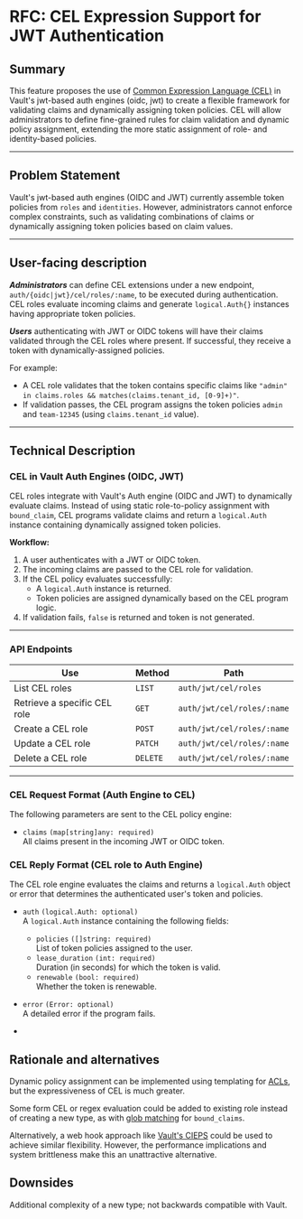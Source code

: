 # RFC: CEL Expression Support for JWT Authentication

## Summary

This feature proposes the use of [Common Expression Language (CEL)](https://github.com/google/cel-spec) in Vault's jwt-based auth engines (oidc, jwt) to create a flexible framework for validating claims and dynamically assigning token policies. CEL will allow administrators to define fine-grained rules for claim validation and dynamic policy assignment, extending the more static assignment of role- and identity-based policies.

---

## Problem Statement

Vault's jwt-based auth engines (OIDC and JWT) currently assemble token policies from `roles` and `identities`. However, administrators cannot enforce complex constraints, such as validating combinations of claims or dynamically assigning token policies based on claim values.

---

## User-facing description

**_Administrators_** can define CEL extensions under a new endpoint, `auth/{oidc|jwt}/cel/roles/:name`, to be executed during authentication. CEL roles evaluate incoming claims and generate `logical.Auth{}` instances having appropriate token policies.

**_Users_** authenticating with JWT or OIDC tokens will have their claims validated through the CEL roles where present. If successful, they receive a token with dynamically-assigned policies. 

For example:

- A CEL role validates that the token contains specific claims like `"admin" in claims.roles && matches(claims.tenant_id, [0-9]+)"`.
- If validation passes, the CEL program assigns the token policies `admin` and `team-12345` (using `claims.tenant_id` value).

---

## Technical Description

### CEL in Vault Auth Engines (OIDC, JWT)

CEL roles integrate with Vault's Auth engine (OIDC and JWT) to dynamically evaluate claims. Instead of using static role-to-policy assignment with `bound_claim`, CEL programs validate claims and return a `logical.Auth` instance containing dynamically assigned token policies.

**Workflow:**
1. A user authenticates with a JWT or OIDC token.
2. The incoming claims are passed to the CEL role for validation.
3. If the CEL policy evaluates successfully:
    - A `logical.Auth` instance is returned.
    - Token policies are assigned dynamically based on the CEL program logic.
4. If validation fails, `false` is returned and token is not generated.

---

### **API Endpoints**

| Use                      | Method   | Path                       |
|--------------------------|----------|----------------------------|
| List CEL roles           | `LIST`   | `auth/jwt/cel/roles`       |
| Retrieve a specific CEL role | `GET`    | `auth/jwt/cel/roles/:name` |
| Create a CEL role        | `POST`   | `auth/jwt/cel/roles/:name` |
| Update a CEL role        | `PATCH`  | `auth/jwt/cel/roles/:name` |
| Delete a CEL role        | `DELETE` | `auth/jwt/cel/roles/:name` |

---

### CEL Request Format (Auth Engine to CEL)

The following parameters are sent to the CEL policy engine:

- `claims` `(map[string]any: required)`  
  All claims present in the incoming JWT or OIDC token.

### CEL Reply Format (CEL role to Auth Engine)

The CEL role engine evaluates the claims and returns a `logical.Auth` object or error that determines the authenticated user's token and policies.

- `auth` `(logical.Auth: optional)`  
  A `logical.Auth` instance containing the following fields:
    - `policies` `([]string: required)`  
      List of token policies assigned to the user.
    - `lease_duration` `(int: required)`  
      Duration (in seconds) for which the token is valid.
    - `renewable` `(bool: required)`  
      Whether the token is renewable.

- `error` `(Error: optional)`  
  A detailed error if the program fails.
- 
## Rationale and alternatives

Dynamic policy assignment can be implemented using templating for [ACLs](https://openbao.org/api-docs/auth/jwt/#acl-policy-templating-examples), but the expressiveness of CEL is much greater.

Some form CEL or regex evaluation could be added to existing role instead of creating a new type, as with [glob matching](https://openbao.org/api-docs/auth/jwt/#createupdate-role) for `bound_claims`. 

Alternatively, a web hook approach like [Vault's CIEPS](https://developer.hashicorp.com/vault/docs/secrets/pki/cieps) could be used to achieve similar flexibility. However, the performance implications and system brittleness make this an unattractive alternative.

## Downsides

Additional complexity of a new type; not backwards compatible with Vault.
